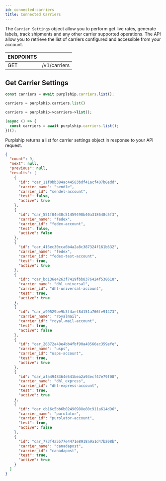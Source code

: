 ```yaml
---
id: connected-carriers
title: Connected Carriers
---
```


The `Carrier Settings` object allow you to perform get live rates, generate labels,
track shipments and any other carrier supported operations. The API allow you to
retrieve the list of carriers configured and accessible from your account.


<div id="tailwind">
  <table className="table-auto">
    <thead>
      <tr>
        <th>ENDPOINTS</th>
        <th></th>
      </tr>
    </thead>
    <tbody>
      <tr>
        <td>GET</td>
        <td>/v1/carriers</td>
      </tr>
    </tbody>
  </table>
</div>

## Get Carrier Settings

<div id="tabs">
<Tabs>
<TabItem value="node" label="Node">

```javascript
const carriers = await purplship.carriers.list();
```

</TabItem>
<TabItem value="python" label="Python">

```python
carriers = purplship.carriers.list()
```

</TabItem>
<TabItem value="php" label="PHP">

```php
carriers = purplship->carriers->list();
```

</TabItem>
<TabItem value="js" label="Javascript">

```javascript
(async () => {
  const carriers = await purplship.carriers.list();
})();
```

</TabItem>
</Tabs>
</div>

Purplship returns a list for carrier settings object in response to your API request.

<div id="tabs">

```json
{
  "count": 9,
  "next": null,
  "previous": null,
  "results": [
    {
      "id": "car_11f0bb384ac44583bdf41acf407b8edd",
      "carrier_name": "sendle",
      "carrier_id": "sendel-account",
      "test": false,
      "active": true
    },
    {
      "id": "car_551f04e30c51459498b40a318648c5f3",
      "carrier_name": "fedex",
      "carrier_id": "fedex-account",
      "test": false,
      "active": false
    },
    {
      "id": "car_416ec30cca6b4a2a8c387324f161b632",
      "carrier_name": "fedex",
      "carrier_id": "fedex-test-account",
      "test": true,
      "active": true
    },
    {
      "id": "car_bd136e4263f7419fbb8376424f538618",
      "carrier_name": "dhl_universal",
      "carrier_id": "dhl-universal-account",
      "test": true,
      "active": true
    },
    {
      "id": "car_a99529be9b3f4aef8d151a766fe91473",
      "carrier_name": "royalmail",
      "carrier_id": "royal-mail-account",
      "test": true,
      "active": false
    },
    {
      "id": "car_26372a48e4bb4fbf90a40566ac359efe",
      "carrier_name": "usps",
      "carrier_id": "usps-account",
      "test": true,
      "active": true
    },
    {
      "id": "car_afa4948364e541bea2a93ecf47e79f08",
      "carrier_name": "dhl_express",
      "carrier_id": "dhl-express-account",
      "test": true,
      "active": true
    },
    {
      "id": "car_cb16c5bb6b02490988e80c911a614d96",
      "carrier_name": "purolator",
      "carrier_id": "purolator-account",
      "test": true,
      "active": false
    },
    {
      "id": "car_773f4a5577e4471e8918a9a1d47b208b",
      "carrier_name": "canadapost",
      "carrier_id": "canadapost",
      "test": true,
      "active": true
    }
  ]
}
```

</div>
